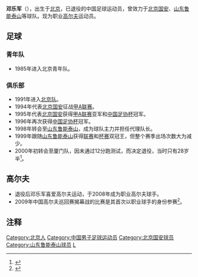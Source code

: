 {{noteta|G1=足球}}{{Football player infobox
| playername = 邓乐军
| image = 
| fullname = 邓乐军
| height = 172厘米
| nickname = 米乐
| dateofbirth = {{Birth date and age|year=1971|month=9|day=18}}
| cityofbirth = [[北京|北京]]
| countryofbirth = {{flagicon|CHN}}[[中国|中国]]
| currentclub = 已退役
| clubnumber = 
| position = [[中场|中场]]
| youthyears = 1985-1990
| youthclubs = {{flagicon|CHN}}北京青年队
| years = 1991-1993<br>1994-1997<br>1998-1999
| clubs = {{flagicon|CHN}}[[北京足球队|北京队]]<br>{{flagicon|CHN}}[[北京国安|北京国安]]<br>{{flagicon|CHN}}[[山东鲁能泰山|山东鲁能泰山]]
| caps(goals) = <br><br>29（7）
| nationalyears = 
| nationalteam = 
| nationalcaps(goals) = 
| pcupdate = 2009年6月8日 (一) 08:59 (UTC)
| ntupdate = 
| manageryears =
| managerclubs =
}}

'''邓乐军'''（{{bd|1971年|9月18日|catIdx=D}}），出生于[[北京|北京]]，已退役的中国足球运动员，曾效力于[[北京国安|北京国安]]、[[山东鲁能泰山|山东鲁能泰山]]等球队。现为职业[[高尔夫|高尔夫]]运动员。

==足球==
===青年队===
*1985年进入北京青年队。

===俱乐部===
*1991年进入[[北京足球队|北京队]]。
*1994年代表[[北京国安|北京国安]]征战[[甲A联赛|甲A联赛]]。
*1995年代表[[北京国安|北京国安]]获得[[甲A联赛|甲A联赛]]亚军和[[中国足协杯|中国足协杯]]冠军。
*1996年再次获得[[中国足协杯|中国足协杯]]冠军。
*1998年转会至[[山东鲁能泰山|山东鲁能泰山]]，成为球队主力并担任代理队长。
*1999年跟随[[山东鲁能泰山|山东鲁能泰山]]获得[[甲A联赛|联赛]]和[[中国足协杯|杯赛]]双冠王，但整个赛季出场次数大为减少。
*2000年初转会至厦门队，因未通过12分跑测试，而决定退役，当时只有28岁半<ref>{{cite web|title=邓乐军移情职业高尔夫 28岁黄金年龄退役|url=http://news.xinhuanet.com/sports/2005-06/14/content_3081648.htm|deadurl=yes|archiveurl=https://web.archive.org/web/20141226183417/http://news.xinhuanet.com/sports/2005-06/14/content_3081648.htm|archivedate=2014-12-26}}</ref>。

==高尔夫==
*退役后邓乐军喜爱高尔夫运动，于2008年成为职业高尔夫球手。
*2009年中国高尔夫巡回赛揭幕战的比赛是其首次以职业球手的身份参赛<ref>{{cite web|title=邓乐军遭遇“DQ劫” 首场职业高球赛被取消资格|url=http://sports.sina.com.cn/golf/2009-03-19/15484278517.shtml|access-date=2009-06-08|archive-date=2016-11-05|archive-url=https://web.archive.org/web/20161105053027/http://sports.sina.com.cn/golf/2009-03-19/15484278517.shtml|dead-url=no}}</ref>。
==注释==
{{reflist}}

{{1994年甲A分类名单北京}}
{{1995年甲A分类名单北京}}
{{1996年甲A分类名单北京}}
{{1997年甲A分类名单北京}}

{{DEFAULTSORT:DENG Lejun}}
[[Category:北京人|Category:北京人]]
[[Category:中国男子足球运动员|Category:中国男子足球运动员]]
[[Category:北京国安球员|Category:北京国安球员]]
[[Category:山东鲁能泰山球员|Category:山东鲁能泰山球员]]
[[Category:邓姓|L]]